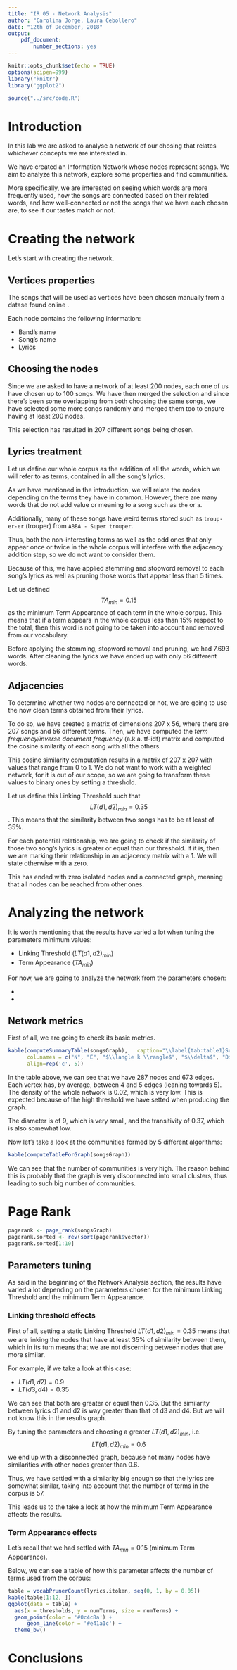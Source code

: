 ```yaml
---
title: "IR 05 - Network Analysis"
author: "Carolina Jorge, Laura Cebollero"
date: "12th of December, 2018"
output: 
    pdf_document:
        number_sections: yes
---
```


```r
knitr::opts_chunk$set(echo = TRUE)
options(scipen=999)
library("knitr")
library("ggplot2")
```
```r
source("../src/code.R")
```
# Introduction

In this lab we are asked to analyse a network of our chosing that relates whichever concepts we are interested in.

We have created an Information Network whose nodes represent songs. We aim to analyze this network, explore some properties and find communities.
 
More specifically, we are interested on seeing which words are more frequently used, how the songs are connected based on their related words, and how well-connected or not the songs that we have each chosen are, to see if our tastes match or not.
 

# Creating the network

Let's start with creating the network.

## Vertices properties

The songs that will be used as vertices have been chosen manually from a datase found online \footnote{\url{https://www.kaggle.com/mousehead/songlyrics}}. 


Each node contains the following information:

- Band's name
- Song's name
- Lyrics


## Choosing the nodes

Since we are asked to have a network of at least 200 nodes, each one of us have chosen up to 100 songs. We have then merged the selection and since there's been some overlapping from both choosing the same songs, we have selected some more songs randomly and merged them too to ensure having at least 200 nodes.

This selection has resulted in 207 different songs being chosen.

## Lyrics treatment

Let us define our whole corpus as the addition of all the words, which we will refer to as terms, contained in all the song's lyrics.

As we have mentioned in the introduction, we will relate the nodes depending on the terms they have in common. However, there are many words that do not add value or meaning to a song such as `the` or `a`.

Additionally, many of these songs have weird terms stored such as `troup-er-er` (trouper) from `ABBA - Super trouper`.

Thus, both the non-interesting terms as well as the odd ones that  only appear once or twice in the whole corpus will interfere with the adjacency addition step, so we do not want to consider them.

Because of this, we have applied stemming and stopword removal to each song's lyrics as well as pruning those words that appear less than 5 times. 

Let us defined $$TA_{min} = 0.15$$ as the minimum Term Appearance of each term in the whole corpus. This means that if a term appears in the whole corpus less than 15% respect to the total, then this word is not going to be taken into account and removed from our vocabulary.

Before applying the stemming, stopword removal and pruning, we had 7.693 words. After cleaning the lyrics we have ended up with only 56 different words.


## Adjacencies

To determine whether two nodes are connected or not, we are going to use the now clean terms obtained from their lyrics.

To do so, we have created a matrix of dimensions 207 x 56, where there are 207 songs and 56 different terms. Then, we have computed the *term frequency/inverse document frequency* (a.k.a. tf-idf) matrix and computed the cosine similarity of each song with all the others.

This cosine similarity computation results in a matrix of 207 x 207 with values that range from 0 to 1. We do not want to work with a weighted network, for it is out of our scope, so we are going to transform these values to binary ones by setting a threshold.

Let us define this Linking Threshold such that $$LT(d1, d2)_{min} = 0.35$$. This means that the  similarity between two songs has to be at least of 35%.

For each potential relationship, we are going to check if the similarity of those two song's lyrics is greater or equal than our threshold. If it is, then we are marking their relationship in an adjacency matrix with a 1. We will state otherwise with a zero.

This has ended with zero isolated nodes and a connected graph, meaning that all nodes can be reached from other ones.


# Analyzing the network

It is worth mentioning that the results have varied a lot when tuning the parameters minimum values:

- Linking Threshold ($LT(d1, d2)_{min}$)
- Term Appearance ($TA_{min}$)
 
For now, we are going to analyze the network from the parameters chosen:

-
-


## Network metrics

First of all, we are going to check its basic metrics.

```r
kable(computeSummaryTable(songsGraph),   caption="\\label{tab:table1}Summary table of each graph",
      col.names = c("N", "E", "$\\langle k \\rangle$", "$\\delta$", "Diameter", "Transitivity"),
      align=rep('c', 5))
```

In the table above, we can see that we have 287 nodes and 673 edges. Each vertex has, by average, between 4 and 5 edges (leaning towards 5). The density of the whole network is 0.02, which is very low. This is expected because of the high threshold we have setted when producing the graph. 

The diameter is of 9, which is very small, and the transitivity of 0.37, which is also somewhat low.

Now let's take a look at the communities formed by 5 different algorithms:
```r
kable(computeTableForGraph(songsGraph))
```

We can see that the number of communities is very high. The reason behind this is probably that the graph is very disconnected into small clusters, thus leading to such big number of communities.

# Page Rank
```r
pagerank <- page_rank(songsGraph)
pagerank.sorted <- rev(sort(pagerank$vector))
pagerank.sorted[1:10]
```

## Parameters tuning

As said in the beginning of the Network Analysis section, the results have varied a lot depending on the parameters chosen for the minimum Linking Threshold and the minimum Term Appearance.

### Linking threshold effects

First of all, setting a static Linking Threshold $LT(d1, d2)_{min} = 0.35$ means that we are linking the nodes that have at least 35% of similarity between them, which in its turn means that we are not discerning between nodes that are more similar.

For example, if we take a look at this case:

- $LT(d1, d2) = 0.9$
- $LT(d3, d4) = 0.35$

We can see that both are greater or equal than 0.35. But the similarity between lyrics d1 and d2 is way greater than that of d3 and d4. But we will not know this in the results graph.

By tuning the parameters and choosing a greater $LT(d1, d2)_{min}$, i.e. $$LT(d1, d2)_{min} = 0.6$$
we end up with a disconnected graph, because not many nodes have similarities with other nodes greater than 0.6.

Thus, we have settled with a similarity big enough so that the lyrics are somewhat similar, taking into account that the number of terms in the corpus is 57. 

This leads us to the take a look at how the minimum Term Appearance affects the results.

### Term Appearance effects

Let's recall that we had settled with  $TA_{min} = 0.15$ (minimum Term Appearance).

Below, we can see a table of how this parameter affects the number of terms used from the corpus:
```r
table = vocabPrunerCount(lyrics.itoken, seq(0, 1, by = 0.05))
kable(table[1:12, ])
ggplot(data = table) +
  aes(x = thresholds, y = numTerms, size = numTerms) +
  geom_point(color = '#0c4c8a') +
      geom_line(color = '#e41a1c') +
  theme_bw()
```

# Conclusions